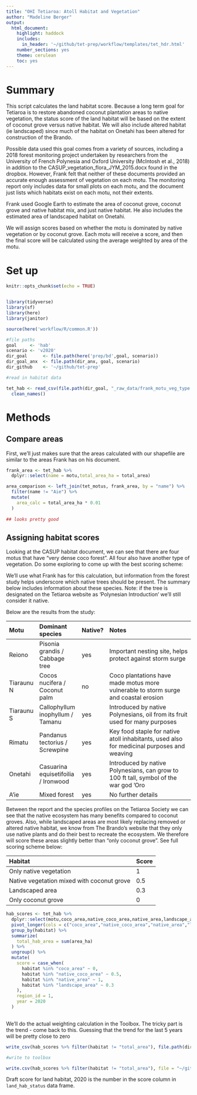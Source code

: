 ```yaml
---
title: "OHI Tetiaroa: Atoll Habitat and Vegetation"
author: "Madeline Berger"
output:
  html_document:
    highlight: haddock
    includes:
      in_header: '~/github/tet-prep/workflow/templates/tet_hdr.html' 
    number_sections: yes
    theme: cerulean
    toc: yes
---
```

# Summary

This script calculates the land habitat score. Because a long term goal for Tetiaroa is to restore abandoned coconut plantation areas to native vegetation, the status score of the land habitat will be based on the extent of coconut grove versus native habitat. We will also include altered habitat (ie landscaped) since much of the habitat on Onetahi has been altered for construction of the Brando. 

Possible data used this goal comes from a variety of sources, including a 2018 forest monitoring project undertaken by researchers from the University of French Polynesia and Oxford University (McIntosh et al., 2018) in addition to the CASUP_vegetation_flora_JYM_2015.docx found in the dropbox. However, Frank felt that neither of these documents provided an accurate enough assessment of vegetation on each motu. The monitoring report only includes data for small plots on each motu, and the document just lists which habitats exist on each motu, not their extents.

Frank used Google Earth to estimate the area of coconut grove, coconut grove and native habitat mix, and just native habitat. He also includes the estimated area of landscaped habitat on Onetahi. 

We will assign scores based on whether the motu is dominated by native vegetation or by coconut grove. Each motu will receive a score, and then the final score will be calculated using the average weighted by area of the motu. 


# Set up
```r
knitr::opts_chunk$set(echo = TRUE)


library(tidyverse)
library(sf)
library(here)
library(janitor)

source(here('workflow/R/common.R'))

#file paths
goal     <- 'hab'
scenario <- 'v2020'
dir_goal      <- file.path(here('prep/bd',goal, scenario))
dir_goal_anx  <- file.path(dir_anx, goal, scenario)
dir_github    <- '~/github/tet-prep'

#read in habitat data

tet_hab <- read_csv(file.path(dir_goal, "_raw_data/frank_motu_veg_type.csv")) %>%
  clean_names()
```

# Methods

## Compare areas

First, we'll just makes sure that the areas calculated with our shapefile are similar to the areas Frank has on his document.

```r

frank_area <- tet_hab %>%
  dplyr::select(name = motu,total_area_ha = total_area)

area_comparison <- left_join(tet_motus, frank_area, by = "name") %>%
  filter(name != "Aie") %>% 
  mutate(
    area_calc = total_area_ha * 0.01
  )
  
## looks pretty good


```


## Assigning habitat scores

Looking at the CASUP habitat document, we can see that there are four motus that have "very dense coco forest". All four also have another type of vegetation. Do some exploring to come up with the best scoring scheme: 

We'll use what Frank has for this calculation, but information from the forest study helps underscore which native trees should be present. The summary below includes information about these species. Note: if the tree is designated on the Tetiaroa website as 'Polynesian Introduction' we'll still consider it native.

Below are the results from the study: 

| Motu | Dominant species | Native? | Notes |
| :----- | :--------- | :----- | :-------------------|
| Reiono | Pisonia grandis / Cabbage tree | yes | Important nesting site, helps protect against storm surge |
| Tiaraunu N | Cocos nucifera / Coconut palm | no | Coco plantations have made motus more vulnerable to storm surge and coastal erosion
| Tiaraunu S | Callophyllum inophyllum / Tamanu | yes | Introduced by native Polynesians, oil from its fruit used for many purposes |
| Rimatu | Pandanus tectorius / Screwpine | yes | Key food staple for native atoll inhabitants, used also for medicinal purposes and weaving | 
| Onetahi | Casuarina equisetifoilia / Ironwood | yes | Introduced by native Polynesians, can grow to 100 ft tall, symbol of the war god 'Oro |
| A'ie | Mixed forest | yes | No further details |


Between the report and the species profiles on the Tetiaroa Society we can see that the native ecosystem has many benefits compared to coconut groves. Also, while landscaped areas are most likely replacing removed or altered native habitat, we know from The Brando's website that they only use native plants and do their best to recreate the ecosystem. We therefore will score these areas slightly better than "only coconut grove". See full scoring scheme below:

| Habitat | Score |
| :--------------- | :------------ |
| Only native vegetation | 1 |
| Native vegetation mixed with coconut grove | 0.5 |
| Landscaped area | 0.3 |
| Only coconut grove | 0 | 

```r

hab_scores <- tet_hab %>%
  dplyr::select(motu,coco_area,native_coco_area,native_area,landscape_area,total_area) %>%
  pivot_longer(cols = c("coco_area","native_coco_area","native_area","landscape_area","total_area"), names_to = "habitat",values_to = "area_ha") %>% 
  group_by(habitat) %>% 
  summarize(
    total_hab_area = sum(area_ha)
  ) %>% 
  ungroup() %>% 
  mutate(
    score = case_when(
      habitat %in% "coco_area" ~ 0,
      habitat %in% "native_coco_area" ~ 0.5,
      habitat %in% "native_area" ~ 1,
      habitat %in% "landscape_area" ~ 0.3
    ),
    region_id = 1,
    year = 2020
  )
  
```

We'll do the actual weighting calculation in the Toolbox. The tricky part is the trend - come back to this. Guessing that the trend for the last 5 years will be pretty close to zero  

```r

write_csv(hab_scores %>% filter(habitat != "total_area"), file.path(dir_goal, "output/land_extents.csv"))

#write to toolbox

write.csv(hab_scores %>% filter(habitat != "total_area"), file = "~/github/tet-scores/region/layers/hab_land_status.csv", row.names = FALSE)

```


Draft score for land habitat, 2020 is the number in the score column in `land_hab_status` data frame. 
